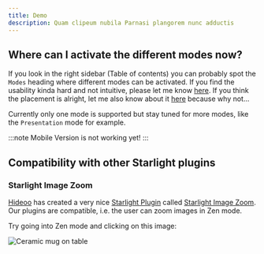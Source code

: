 ```yaml
---
title: Demo
description: Quam clipeum nubila Parnasi plangorem nunc adductis
---
```


## Where can I activate the different modes now?

If you look in the right sidebar (Table of contents) you can probably spot the `Modes` heading where different modes can be activated. If you find the usability kinda hard and not intuitive, please let me know [here](https://github.com/trueberryless/starlight-view-modes/discussions/2). If you think the placement is alright, let me also know about it [here](https://github.com/trueberryless/starlight-view-modes/discussions/2) because why not...

Currently only one mode is supported but stay tuned for more modes, like the `Presentation` mode for example.

:::note
Mobile Version is not working yet!
:::

## Compatibility with other Starlight plugins

### Starlight Image Zoom

[Hideoo](https://github.com/HiDeoo) has created a very nice [Starlight Plugin](https://starlight.astro.build/resources/plugins/) called [Starlight Image Zoom](https://starlight-image-zoom.vercel.app/). Our plugins are compatible, i.e. the user can zoom images in Zen mode.

Try going into Zen mode and clicking on this image:

![Ceramic mug on table](../../assets/demo/mug.jpg)


<ImageAttribution id="ceramic-mug-on-table-OmOvMdiaZZ0" name="Robert Shunev" username="rshunev" />
